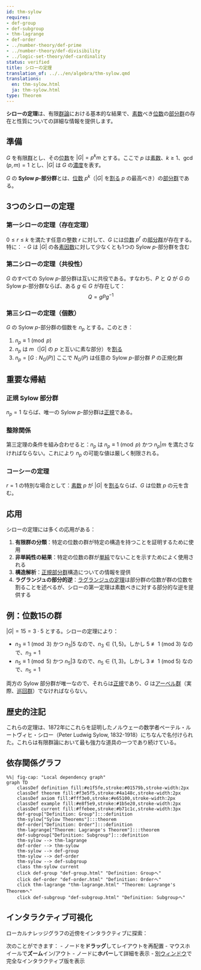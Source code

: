```yaml
---
id: thm-sylow
requires:
- def-group
- def-subgroup
- thm-lagrange
- def-order
- ../number-theory/def-prime
- ../number-theory/def-divisibility
- ../logic-set-theory/def-cardinality
status: verified
title: シローの定理
translation_of: ../../en/algebra/thm-sylow.qmd
translations:
  en: thm-sylow.html
  ja: thm-sylow.html
type: Theorem
---
```


**シローの定理**は、有限[群論](def-group.qmd)における基本的な結果で、[素数](../number-theory/def-prime.qmd)べき[位数](def-order.qmd)の[部分群](def-subgroup.qmd)の存在と性質についての詳細な情報を提供します。

## 準備

$G$ を有限[群](def-group.qmd)とし、その[位数](def-order.qmd)を $|G| = p^k m$ とする。ここで $p$ は[素数](../number-theory/def-prime.qmd)、$k \geq 1$、$\gcd(p, m) = 1$ とし、$|G|$ は $G$ の[濃度](../logic-set-theory/def-cardinality.qmd)を表す。

$G$ の **Sylow $p$-部分群**とは、[位数](def-order.qmd) $p^k$（$|G|$ を[割る](../number-theory/def-divisibility.qmd) $p$ の最高べき）の[部分群](def-subgroup.qmd)である。

## 3つのシローの定理

### 第一シローの定理（存在定理）

$0 \leq r \leq k$ を満たす任意の整数 $r$ に対して、$G$ には[位数](def-order.qmd) $p^r$ の[部分群](def-subgroup.qmd)が存在する。特に：
- $G$ は $|G|$ の各[素因数](../number-theory/def-prime.qmd)に対して少なくとも1つの Sylow $p$-部分群を含む

### 第二シローの定理（共役性）

$G$ のすべての Sylow $p$-部分群は互いに共役である。すなわち、$P$ と $Q$ が $G$ の Sylow $p$-部分群ならば、ある $g \in G$ が存在して：
$$Q = gPg^{-1}$$

### 第三シローの定理（個数）

$G$ の Sylow $p$-部分群の個数を $n_p$ とする。このとき：

1. $n_p \equiv 1 \pmod{p}$
2. $n_p$ は $m$（$|G|$ の $p$ と互いに素な部分）を[割る](../number-theory/def-divisibility.qmd)
3. $n_p = [G : N_G(P)]$ ここで $N_G(P)$ は任意の Sylow $p$-部分群 $P$ の正規化群

## 重要な帰結

### 正規 Sylow 部分群

$n_p = 1$ ならば、唯一の Sylow $p$-部分群は[正規](def-normal-subgroup.qmd)である。

### 整除関係

第三定理の条件を組み合わせると：$n_p$ は $n_p \equiv 1 \pmod{p}$ かつ $n_p | m$ を満たさなければならない。これにより $n_p$ の可能な値は厳しく制限される。

### コーシーの定理

$r = 1$ の特別な場合として：[素数](../number-theory/def-prime.qmd) $p$ が $|G|$ を[割る](../number-theory/def-divisibility.qmd)ならば、$G$ は位数 $p$ の元を含む。

## 応用

シローの定理には多くの応用がある：

1. **有限群の分類**：特定の位数の群が特定の構造を持つことを証明するために使用
2. **非単純性の結果**：特定の位数の群が[単純](def-simple-group.qmd)でないことを示すためによく使用される
3. **構造解析**：[正規部分群](def-normal-subgroup.qmd)構造についての情報を提供
4. **ラグランジュの部分的逆**：[ラグランジュの定理](thm-lagrange.qmd)は部分群の位数が群の位数を割ることを述べるが、シローの第一定理は素数べきに対する部分的な逆を提供する

## 例：位数15の群

$|G| = 15 = 3 \cdot 5$ とする。シローの定理により：

- $n_3 \equiv 1 \pmod{3}$ かつ $n_3 | 5$ なので、$n_3 \in \{1, 5\}$。しかし 5 ≢ 1 (mod 3) なので、$n_3 = 1$
- $n_5 \equiv 1 \pmod{5}$ かつ $n_5 | 3$ なので、$n_5 \in \{1, 3\}$。しかし 3 ≢ 1 (mod 5) なので、$n_5 = 1$

両方の Sylow 部分群が唯一なので、それらは[正規](def-normal-subgroup.qmd)であり、$G$ は[アーベル群](def-abelian-group.qmd)（実際、[巡回群](def-cyclic-group.qmd)）でなければならない。

## 歴史的注記

これらの定理は、1872年にこれらを証明したノルウェーの数学者ペーテル・ルートヴィヒ・シロー（Peter Ludwig Sylow, 1832-1918）にちなんで名付けられた。これらは有限群論において最も強力な道具の一つであり続けている。

## 依存関係グラフ

```mermaid
%%| fig-cap: "Local dependency graph"
graph TD
    classDef definition fill:#e1f5fe,stroke:#01579b,stroke-width:2px
    classDef theorem fill:#f3e5f5,stroke:#4a148c,stroke-width:2px
    classDef axiom fill:#fff3e0,stroke:#e65100,stroke-width:2px
    classDef example fill:#e8f5e9,stroke:#1b5e20,stroke-width:2px
    classDef current fill:#ffebee,stroke:#b71c1c,stroke-width:3px
    def-group["Definition: Group"]:::definition
    thm-sylow["Sylow Theorems"]:::theorem
    def-order["Definition: Order"]:::definition
    thm-lagrange["Theorem: Lagrange's Theorem"]:::theorem
    def-subgroup["Definition: Subgroup"]:::definition
    thm-sylow --> thm-lagrange
    def-order --> thm-sylow
    thm-sylow --> def-group
    thm-sylow --> def-order
    thm-sylow --> def-subgroup
    class thm-sylow current
    click def-group "def-group.html" "Definition: Groupへ"
    click def-order "def-order.html" "Definition: Orderへ"
    click thm-lagrange "thm-lagrange.html" "Theorem: Lagrange's Theoremへ"
    click def-subgroup "def-subgroup.html" "Definition: Subgroupへ"
```

## インタラクティブ可視化

ローカルナレッジグラフの近傍をインタラクティブに探索：

::: {.graph-viz data-id="thm-sylow" data-width="700" data-height="500"}
:::

次のことができます：
- ノードを**ドラッグ**してレイアウトを再配置
- マウスホイールで**ズーム**イン/アウト
- ノードに**ホバー**して詳細を表示
- [別ウィンドウ](../../output/interactive/thm-sylow.html){target="_blank"}で完全なインタラクティブ版を表示
